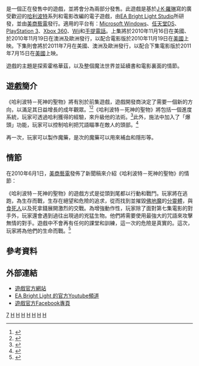 {{NoteTA
|G1=哈利波特
|G2=Games
|T=zh-cn:哈利·波特与死亡圣器 (游戏);zh-tw:哈利波特－死神的聖物 (遊戲);
|1=zh-cn:哈利·波特与死亡圣器;zh-tw:哈利波特－死神的聖物;
}}
{{roughtranslation|time=2015-02-08T16:22:34+00:00}}
{{Infobox VG
| title = 哈利波特－死神的聖物
| image = File:Harry Potter and the Deathly Hallows Part 1 cover.jpg
| developer = [[美商藝電|EA Bright Light Studio]]
| publisher = [[美商藝電|美商藝電]]
| designer = Darren Potter（製作人）<br />Kelvin Tuite（藝術總監）<br />Matt Birch（創意總監）
| composer = James Hannigan
| series = [[哈利波特|哈利波特系列]]
| engine =
| released ={{vgrelease|NA|2010年11月16日<ref>http://www.gamestop.com/Catalog/productDetails.aspx?Product_ID=78005</ref>|AU|2010年11月19日|EU|2010年11月19日}}
| genre = [[第三人稱|第三人稱]][[動作冒險遊戲|動作冒險遊戲]]
| modes = [[單人遊戲|單人遊戲]]
| platforms = [[Microsoft_Windows|Microsoft Windows]]<br />[[任天堂DS|任天堂DS]]<br />[[PlayStation_3|PlayStation 3]]<br />[[Xbox_360|Xbox 360]]<br />[[手提電話|手提電話]]<br />[[Wii|Wii]]
}}

{{vgname|哈利波特－死神的聖物|en=Harry Potter and the Deathly Hallows}}是一個正在發售中的遊戲，並將會分為兩部分發售。此遊戲是基於[[J·K·羅琳|J·K·羅琳]]寫的廣受歡迎的[[哈利波特|哈利波特]]系列和電影改編的電子遊戲，由[[美商藝電|EA Bright Light Studio]]所研發，並由[[美商藝電|美商藝電]]發行。適用的平台有：[[Microsoft_Windows|Microsoft Windows]]、[[任天堂DS|任天堂DS]]、[[PlayStation_3|PlayStation 3]]、[[Xbox_360|Xbox 360]]、[[Wii|Wii]]和[[手提電話|手提電話]]。上集將於2010年11月16日在美國、於2010年11月19日在澳洲及歐洲發行，以配合電影版於2010年11月19日在[[美國|美國]]上映。下集則會將於2011年7月在美國、澳洲及歐洲發行，以配合下集電影版於2011年7月15日在[[美國|美國]]上映。

遊戲的主題是探索霍格華茲，以及整個魔法世界並延續書和電影裏面的情節。

== 遊戲簡介 ==
《哈利波特－死神的聖物》將有別於前集遊戲，遊戲開發商決定了需要一個新的方向，以滿足其日益增長的成年觀眾。<ref name="fanday1">{{cite news|url=http://www.mugglenet.com/videogames/dhpt1-eafsday-part1.shtml|title=EA Fansite Day: Part I|last=|first=Nick|last2=|first2=|date=2010-06-02|accessdate=2010-06-03|work=''MuggleNet''|publisher=|deadurl=yes|archiveurl=https://web.archive.org/web/20100605034048/http://www.mugglenet.com/videogames/dhpt1-eafsday-part1.shtml|archivedate=2010-06-05}}</ref><ref name="ignprvw">{{cite news|url=http://au.ps3.ign.com/articles/109/1093780p1.html|title=E3 2010: Harry Potter and the Deathly Hallows – Part 1 Videogame Preview|last=Miller|first=Greg|last2=|first2=|date=2010-06-01|accessdate=2010-06-03|work=''[[IGN|IGN]]''|publisher=IGN Entertainment, Inc.|archive-date=2010-06-04|archive-url=https://web.archive.org/web/20100604080307/http://au.ps3.ign.com/articles/109/1093780p1.html|dead-url=no}}</ref>《哈利波特－死神的聖物》將包括一個進度系統，玩家可透過哈利獲得的經驗，來升級他的法術。<ref name="gamespotprev">{{cite news|url=http://au.gamespot.com/xbox360/action/harrypotterandthedeathlyhallowspart1/news.html?sid=6264416&om_act=convert&om_clk=newsfeatures&tag=newsfeatures;title;1&mode=previews|title=Harry Potter and the Deathly Hallows: Part 1 Hands-On Impressions|last=Watters|first=Chris|last2=|first2=|date=2010-06-02|accessdate=2010-06-03|work=''Kotaku''|publisher=Gawker Media|deadurl=yes|archiveurl=https://archive.is/20130123195051/http://au.gamespot.com/xbox360/action/harrypotterandthedeathlyhallowspart1/news.html?sid=6264416&om_act=convert&om_clk=newsfeatures&tag=newsfeatures;title;1&mode=previews|archivedate=2013-01-23}}</ref>此外，施法中加入了「爆頭」功能，玩家可以控制哈利把咒語瞄準在敵人的頭部。<ref>{{cite news|url=http://g4tv.com/games/xbox-360/63827/harry-potter-and-the-deathly-hallows-part-1/articles/70912/E3-2010-Harry-Potter-and-the-Deathly-Hallows-Part-1-Hands-On/|title=E3 2010: Harry Potter and the Deathly Hallows, Part 1 Hands-On|last=Klepek|first=Patrick|last2=|first2=|date=2010-06-02|accessdate=2010-06-03|work=''G4TV''|publisher=G4 Media, Inc.|archive-date=2017-08-08|archive-url=https://web.archive.org/web/20170808183025/http://g4tv.com/games/xbox-360/63827/harry-potter-and-the-deathly-hallows-part-1/articles/70912/E3-2010-Harry-Potter-and-the-Deathly-Hallows-Part-1-Hands-On/|dead-url=yes}}</ref>

再一次，玩家可以製作魔藥，是次的魔藥可以用來補血和隱形等。

== 情節 ==
在2010年6月1日，[[美商藝電|美商藝電]]發佈了新聞稿來介紹《哈利波特－死神的聖物》的情節：

《哈利波特－死神的聖物》的遊戲方式是從頭到尾都以行動和戰鬥。玩家將在逃跑，為生存而戰，生存在絕望和危險的追求，從而找到並摧毀[[佛地魔|佛地魔]]的[[分靈體|分靈體]]，與[[食死人|食死人]]以及死拿錢展開激烈的交戰。為增強動作性，玩家除了面對第七集電影的對手外，玩家還會遇到過往出現過的兇猛生物。他們將需要使用最強大的咒語來攻擊無情的對手。遊戲中不會再有任何的課堂和訓練，這一次的危險是真實的。這次，玩家將為他們的生命而戰。<ref name="pressrelease">{{cite news|url=http://www.ea.com/news/ea-announces-harry-potter-deathly-hallows-games1|title=EA and Warner Bros. Interactive Entertainment Announce Harry Potter and the Deathly Hallows Videogames|last=Press|first=|last2=|first2=|date=2010-06-01|accessdate=2010-06-03|work=[http://EA.com]|publisher=[[美商藝電|美商藝電]]}}{{dead link|date=2017年12月 |bot=InternetArchiveBot |fix-attempted=yes }}</ref>

== 參考資料 ==
{{reflist|30em}}

== 外部連結 ==
* [https://web.archive.org/web/20090518095610/http://harrypotter.ea.com/ 遊戲官方網站]
* [http://www.youtube.com/user/EABrightLight EA Bright Light 的官方Youtube頻道]{{Wayback|url=http://www.youtube.com/user/EABrightLight |date=20110910125218 }}
* [http://www.facebook.com/pages/Harry-Potter-The-New-EA-Videogame/126608720686085?ref=ts 遊戲官方Facebook專頁]

{{Harrypotter}}

[[Category:哈利波特系列遊戲|7]]
[[Category:PlayStation_3游戏|H]]
[[Category:Wii遊戲|H]]
[[Category:Xbox_360遊戲|H]]
[[Category:Windows遊戲|H]]
[[Category:流動電話遊戲|H]]
[[Category:任天堂DS遊戲|H]]
[[Category:2010年电子游戏|H]]